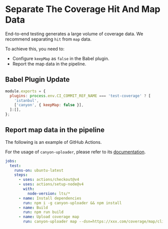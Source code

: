 # Separate The Coverage Hit And Map Data

End-to-end testing generates a large volume of coverage data. We recommend separating `hit` from `map` data.

To achieve this, you need to:

- Configure `keepMap` as `false` in the Babel plugin.
- Report the map data in the pipeline.

## Babel Plugin Update

  ```js {3,4}
  module.exports = {
    plugins: process.env.CI_COMMIT_REF_NAME === 'test-coverage' ? [
      'istanbul',
      ['canyon', { keepMap: false }],
    ]:[],
  };
  ```

## Report map data in the pipeline

The following is an example of GitHub Actions.

For the usage of `canyon-uploader`, please refer to its [documentation](/documentation/ecosystem/tools/canyon-uploader).

```yaml copy
jobs:
  test:
    runs-on: ubuntu-latest
    steps:
      - uses: actions/checkout@v4
      - uses: actions/setup-node@v4
        with:
          node-version: lts/*
      - name: Install dependencies
        run: npm i -g canyon-uploader && npm install
      - name: Build
        run: npm run build
      - name: Upload coverage map
        run: canyon-uploader map --dsn=https://xxx.com/coverage/map/client --provider=github

```
